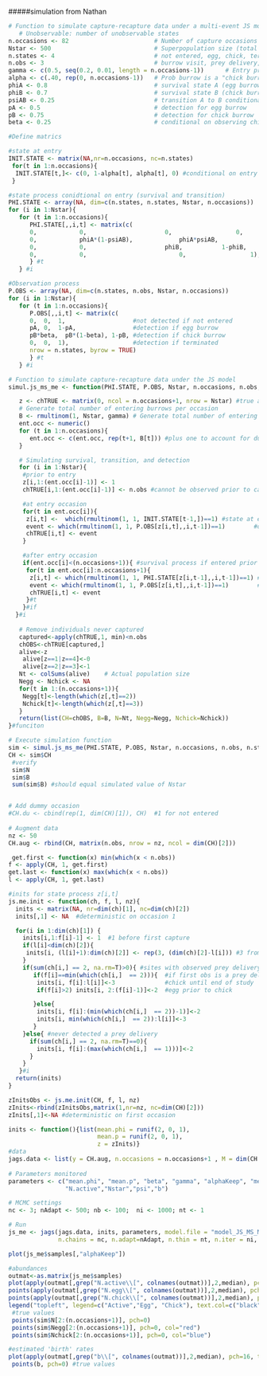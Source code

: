 #####simulation from Nathan
```r

# Function to simulate capture-recapture data under a multi-event JS model; adapted from Kery & Schaub
   # Unobservable: number of unobservable states
n.occasions <- 82                        # Number of capture occasions
Nstar <- 500                             # Superpopulation size (total number of burrows active on at least one day)
n.states <- 4                            # not entered, egg, chick, terminated
n.obs <- 3                               # burrow visit, prey delivery, not detected
gamma <- c(0.5, seq(0.2, 0.01, length = n.occasions-1))      # Entry probabilities decrease with time
alpha <- c(.40, rep(0, n.occasions-1))   # Prob burrow is a "chick burrow" given entry (assume this only occurs on day 1)
phiA <- 0.8                              # survival state A (egg burrow)
phiB <- 0.7                              # survival state B (chick burrow)
psiAB <- 0.25                            # transition A to B conditional on survival
pA <- 0.5                                # detection for egg burrow
pB <- 0.75                               # detection for chick burrow
beta <- 0.25                             # conditional on observing chick, probability the delivery was a 'burrow visit'

#Define matrics

#state at entry
INIT.STATE <- matrix(NA,nr=n.occasions, nc=n.states) 
 for(t in 1:n.occasions){
  INIT.STATE[t,]<- c(0, 1-alpha[t], alpha[t], 0) #conditional on entry at time t, prob of entry as chick burrow 
 }

#state process conidtional on entry (survival and transition)
PHI.STATE <- array(NA, dim=c(n.states, n.states, Nstar, n.occasions))
for (i in 1:Nstar){
   for (t in 1:n.occasions){
      PHI.STATE[,,i,t] <- matrix(c(
      0,		  	0,        				0,   				0,     #this line is not needed since it is conditional on entry state
      0,           	phiA*(1-psiAB), 			phiA*psiAB,           	1-phiA,
      0,          	0,           			phiB, 			1-phiB,
      0,       		0,                    		0,            		1), nrow = n.states, byrow = TRUE)
      } #t
   } #i

#Observation process
P.OBS <- array(NA, dim=c(n.states, n.obs, Nstar, n.occasions))
for (i in 1:Nstar){
   for (t in 1:n.occasions){
      P.OBS[,,i,t] <- matrix(c(
      0,  0,  1,                   #not detected if not entered
      pA, 0,  1-pA,                #detection if egg burrow
      pB*beta,  pB*(1-beta), 1-pB, #detection if chick burrow
      0,  0,  1),                  #detection if terminated
      nrow = n.states, byrow = TRUE)
      } #t
   } #i

# Function to simulate capture-recapture data under the JS model
simul.js_ms_me <- function(PHI.STATE, P.OBS, Nstar, n.occasions, n.obs, n.states){

   z <- chTRUE <- matrix(0, ncol = n.occasions+1, nrow = Nstar) #true and observed processes including dummy occasion
   # Generate total number of entering burrows per occasion
   B <- rmultinom(1, Nstar, gamma) # Generate total number of entering burrows per occasion
   ent.occ <- numeric()
   for (t in 1:n.occasions){
      ent.occ <- c(ent.occ, rep(t+1, B[t])) #plus one to account for dummy occasion
   }

   # Simulating survival, transition, and detection
   for (i in 1:Nstar){
    #prior to entry
    z[i,1:(ent.occ[i]-1)] <- 1
    chTRUE[i,1:(ent.occ[i]-1)] <- n.obs #cannot be observed prior to capture

    #at entry occasion 
    for(t in ent.occ[i]){
     z[i,t] <-  which(rmultinom(1, 1, INIT.STATE[t-1,])==1) #state at entry occasion
     event <- which(rmultinom(1, 1, P.OBS[z[i,t],,i,t-1])==1)        #obs given state
     chTRUE[i,t] <- event
    }

    #after entry occasion
    if(ent.occ[i]<(n.occasions+1)){ #survival process if entered prior to end of study
     for(t in ent.occ[i]:n.occasions+1){
      z[i,t] <- which(rmultinom(1, 1, PHI.STATE[z[i,t-1],,i,t-1])==1) #state
      event <- which(rmultinom(1, 1, P.OBS[z[i,t],,i,t-1])==1)        #obs given state
      chTRUE[i,t] <- event
     }#t
    }#if
  }#i
   
   # Remove individuals never captured
   captured<-apply(chTRUE,1, min)<n.obs
   chOBS<-chTRUE[captured,]
   alive<-z
    alive[z==1|z==4]<-0
    alive[z==2|z==3]<-1
   Nt <- colSums(alive)    # Actual population size
   Negg <- Nchick <- NA
   for(t in 1:(n.occasions+1)){
    Negg[t]<-length(which(z[,t]==2))
    Nchick[t]<-length(which(z[,t]==3))
   }
   return(list(CH=chOBS, B=B, N=Nt, Negg=Negg, Nchick=Nchick))
}#funciton

# Execute simulation function
sim <- simul.js_ms_me(PHI.STATE, P.OBS, Nstar, n.occasions, n.obs, n.states)
CH <- sim$CH
 #verify
 sim$N
 sim$B
 sum(sim$B) #should equal simulated value of Nstar


# Add dummy occasion
#CH.du <- cbind(rep(1, dim(CH)[1]), CH)  #1 for not entered
     
# Augment data
nz <- 50
CH.aug <- rbind(CH, matrix(n.obs, nrow = nz, ncol = dim(CH)[2])) 

 get.first <- function(x) min(which(x < n.obs))
f <- apply(CH, 1, get.first)
get.last <- function(x) max(which(x < n.obs))
l <- apply(CH, 1, get.last)

#inits for state process z[i,t]
js.me.init <- function(ch, f, l, nz){
  inits <- matrix(NA, nr=dim(ch)[1], nc=dim(ch)[2])
  inits[,1] <- NA  #deterministic on occasion 1

  for(i in 1:dim(ch)[1]) { 
    inits[i,1:f[i]-1] <- 1  #1 before first capture 
    if(l[i]<dim(ch)[2]){
     inits[i, (l[i]+1):dim(ch)[2]] <- rep(3, (dim(ch)[2]-l[i])) #3 from last obs to end
    }
    if(sum(ch[i,] == 2, na.rm=T)>0){ #sites with observed prey delivery
       if(f[i]==min(which(ch[i,]  == 2))){  #if first obs is a prey delivery
        inits[i, f[i]:l[i]]<-3              #chick until end of study 
        if(f[i]>2) inits[i, 2:(f[i]-1)]<-2  #egg prior to chick

       }else{
        inits[i, f[i]:(min(which(ch[i,]  == 2))-1)]<-2
        inits[i, min(which(ch[i,]  == 2)):l[i]]<-3
       }
    }else{ #never detected a prey delivery
      if(sum(ch[i,] == 2, na.rm=T)==0){      
        inits[i, f[i]:(max(which(ch[i,]  == 1)))]<-2
      }
    }
   }#i
  return(inits)
}

zInitsObs <- js.me.init(CH, f, l, nz)
zInits<-rbind(zInitsObs,matrix(1,nr=nz, nc=dim(CH)[2]))
zInits[,1]<-NA #deterministic on first occasion

inits <- function(){list(mean.phi = runif(2, 0, 1), 
                         mean.p = runif(2, 0, 1), 
                         z = zInits)}    
#data
jags.data <- list(y = CH.aug, n.occasions = n.occasions+1 , M = dim(CH.aug)[1])
   
# Parameters monitored
parameters <- c("mean.phi", "mean.p", "beta", "gamma", "alphaKeep", "mean.psiAB","N.egg","N.chick",
                "N.active","Nstar","psi","b")

# MCMC settings
nc <- 3; nAdapt <- 500; nb <- 100;  ni <- 1000; nt <- 1

# Run
js_me <- jags(jags.data, inits, parameters, model.file = "model_JS_MS_ME.txt",
              n.chains = nc, n.adapt=nAdapt, n.thin = nt, n.iter = ni, n.burnin = nb, parallel=T)

plot(js_me$samples[,"alphaKeep"])

#abundances
outmat<-as.matrix(js_me$samples)
plot(apply(outmat[,grep("N.active\\[", colnames(outmat))],2,median), pch=16, type="b", ylab="Number", xlab=c("Day of season"), ylim=c(0,Nstar))
points(apply(outmat[,grep("N.egg\\[", colnames(outmat))],2,median), pch=16, type="b", col="red")
points(apply(outmat[,grep("N.chick\\[", colnames(outmat))],2,median), pch=16, type="b", col="blue")
legend("topleft", legend=c("Active","Egg", "Chick"), text.col=c("black", "red", "blue"), bty="n")
 #true values
 points(sim$N[2:(n.occasions+1)], pch=0)
 points(sim$Negg[2:(n.occasions+1)], pch=0, col="red")
 points(sim$Nchick[2:(n.occasions+1)], pch=0, col="blue")

#estimated 'birth' rates
plot(apply(outmat[,grep("b\\[", colnames(outmat))],2,median), pch=16, type="b", ylab="Probability", xlab=c("Day of season"), ylim=c(0,1))
 points(b, pch=0) #true values



```

